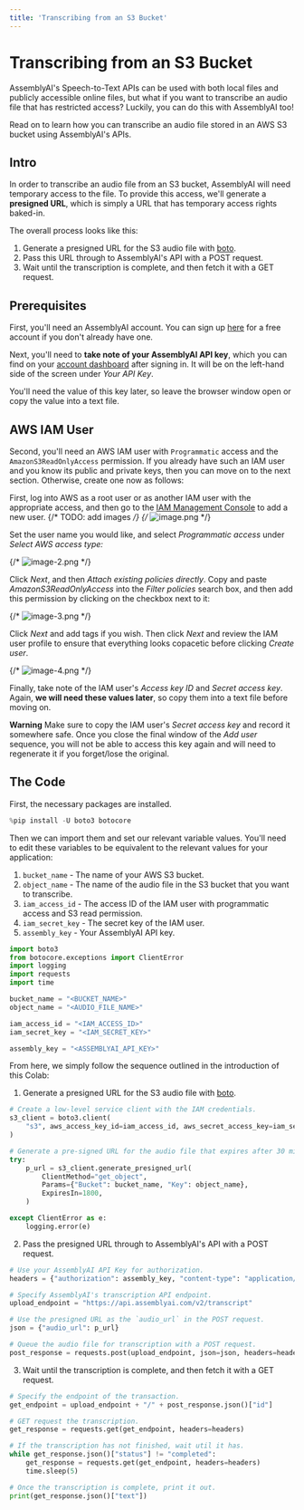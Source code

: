 ```yaml
---
title: 'Transcribing from an S3 Bucket'
---
```





# Transcribing from an S3 Bucket

AssemblyAI's Speech-to-Text APIs can be used with both local files and publicly accessible online files, but what if you want to transcribe an audio file that has restricted access? Luckily, you can do this with AssemblyAI too!

Read on to learn how you can transcribe an audio file stored in an AWS S3 bucket using AssemblyAI's APIs.

## Intro

In order to transcribe an audio file from an S3 bucket, AssemblyAI will need temporary access to the file. To provide this access, we'll generate a **presigned URL**, which is simply a URL that has temporary access rights baked-in.

The overall process looks like this:
1. Generate a presigned URL for the S3 audio file with [boto](http://boto.cloudhackers.com/en/latest).
2. Pass this URL through to AssemblyAI's API with a POST request.
3. Wait until the transcription is complete, and then fetch it with a GET request.

## Prerequisites

First, you'll need an AssemblyAI account. You can sign up [here](https://app.assemblyai.com/signup) for a free account if you don't already have one.

Next, you'll need to **take note of your AssemblyAI API key**, which you can find on your [account dashboard](https://www.assemblyai.com/app/account) after signing in. It will be on the left-hand side of the screen under *Your API Key*.

You'll need the value of this key later, so leave the browser window open or copy the value into a text file.

## AWS IAM User

Second, you'll need an AWS IAM user with `Programmatic` access and the `AmazonS3ReadOnlyAccess` permission. If you already have such an IAM user and you know its public and private keys, then you can move on to the next section. Otherwise, create one now as follows:

First, log into AWS as a root user or as another IAM user with the appropriate access, and then go to the [IAM Management Console](https://us-east-1.console.aws.amazon.com/iamv2/home?ref=assemblyai.com#/users) to add a new user.
{/* TODO: add images */}
{/* ![image.png](attachment:image.png) */}

Set the user name you would like, and select *Programmatic access* under *Select AWS access type:*

{/* ![image-2.png](attachment:image-2.png) */}

Click *Next*, and then *Attach existing policies directly*. Copy and paste *AmazonS3ReadOnlyAccess* into the *Filter policies* search box, and then add this permission by clicking on the checkbox next to it:

{/* ![image-3.png](attachment:image-3.png) */}

Click *Next* and add tags if you wish. Then click *Next* and review the IAM user profile to ensure that everything looks copacetic before clicking *Create user*.

{/* ![image-4.png](attachment:image-4.png) */}

Finally, take note of the IAM user's *Access key ID* and *Secret access key*. Again, **we will need these values later**, so copy them into a text file before moving on.

**Warning**
Make sure to copy the IAM user's *Secret access key* and record it somewhere safe. Once you close the final window of the *Add user* sequence, you will not be able to access this key again and will need to regenerate it if you forget/lose the original.

## The Code

First, the necessary packages are installed.


```python
%pip install -U boto3 botocore
```

Then we can import them and set our relevant variable values. You'll need to edit these variables to be equivalent to the relevant values for your application:
1. `bucket_name` - The name of your AWS S3 bucket.
2. `object_name` - The name of the audio file in the S3 bucket that you want to transcribe.
3. `iam_access_id` - The access ID of the IAM user with programmatic access and S3 read permission.
4. `iam_secret_key` - The secret key of the IAM user.
5. `assembly_key` - Your AssemblyAI API key.


```python
import boto3
from botocore.exceptions import ClientError
import logging
import requests
import time

bucket_name = "<BUCKET_NAME>"
object_name = "<AUDIO_FILE_NAME>"

iam_access_id = "<IAM_ACCESS_ID>"
iam_secret_key = "<IAM_SECRET_KEY>"

assembly_key = "<ASSEMBLYAI_API_KEY>"
```

From here, we simply follow the sequence outlined in the introduction of this Colab:

1. Generate a presigned URL for the S3 audio file with [boto](http://boto.cloudhackers.com/en/latest).


```python
# Create a low-level service client with the IAM credentials.
s3_client = boto3.client(
    "s3", aws_access_key_id=iam_access_id, aws_secret_access_key=iam_secret_key
)

# Generate a pre-signed URL for the audio file that expires after 30 minutes.
try:
    p_url = s3_client.generate_presigned_url(
        ClientMethod="get_object",
        Params={"Bucket": bucket_name, "Key": object_name},
        ExpiresIn=1800,
    )

except ClientError as e:
    logging.error(e)
```

2. Pass the presigned URL through to AssemblyAI's API with a POST request.


```python
# Use your AssemblyAI API Key for authorization.
headers = {"authorization": assembly_key, "content-type": "application/json"}

# Specify AssemblyAI's transcription API endpoint.
upload_endpoint = "https://api.assemblyai.com/v2/transcript"

# Use the presigned URL as the `audio_url` in the POST request.
json = {"audio_url": p_url}

# Queue the audio file for transcription with a POST request.
post_response = requests.post(upload_endpoint, json=json, headers=headers)
```

3. Wait until the transcription is complete, and then fetch it with a GET request.


```python
# Specify the endpoint of the transaction.
get_endpoint = upload_endpoint + "/" + post_response.json()["id"]

# GET request the transcription.
get_response = requests.get(get_endpoint, headers=headers)

# If the transcription has not finished, wait util it has.
while get_response.json()["status"] != "completed":
    get_response = requests.get(get_endpoint, headers=headers)
    time.sleep(5)

# Once the transcription is complete, print it out.
print(get_response.json()["text"])
```
